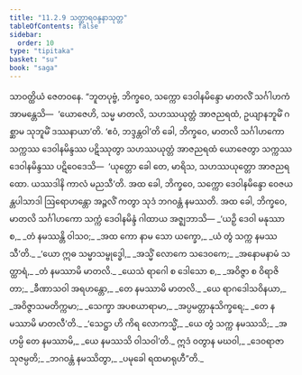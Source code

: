 ```yaml
---
title: "11.2.9 သတ္ထာရဝန္ဒနာသုတ္တ"
tableOfContents: false
sidebar:
  order: 10
type: "tipitaka"
basket: "su"
book: "saga"
---
```



<DynamicBreadcrumb />

<Division number="265" book="saga">

<Paragraph number="1664" book="saga">
သာဝတ္ထိယံ ဇေတဝနေ. “ဘူတပုဗ္ဗံ, ဘိက္ခဝေ, သက္ကော ဒေဝါနမိန္ဒော မာတလိံ သင်္ဂါဟကံ အာမန္တေသိ—  ‘ယောဇေဟိ, သမ္မ မာတလိ, သဟဿယုတ္တံ အာဇညရထံ, ဥယျာနဘူမိံ ဂစ္ဆာမ သုဘူမိံ ဒဿနာယာ’တိ. ‘ဧဝံ, ဘဒ္ဒန္တဝါ’တိ ခေါ, ဘိက္ခဝေ, မာတလိ သင်္ဂါဟကော သက္ကဿ ဒေဝါနမိန္ဒဿ ပဋိဿုတွာ သဟဿယုတ္တံ အာဇညရထံ ယောဇေတွာ သက္ကဿ ဒေဝါနမိန္ဒဿ ပဋိဝေဒေသိ—  ‘ယုတ္တော ခေါ တေ, မာရိသ, သဟဿယုတ္တော အာဇညရထော. ယဿဒါနိ ကာလံ မညသီ’တိ. အထ ခေါ, ဘိက္ခဝေ, သက္ကော ဒေဝါနမိန္ဒော ဝေဇယန္တပါသာဒါ ဩရောဟန္တော အဉ္ဇလိံ ကတွာ သုဒံ ဘဂဝန္တံ နမဿတိ. အထ ခေါ, ဘိက္ခဝေ, မာတလိ သင်္ဂါဟကော သက္ကံ ဒေဝါနမိန္ဒံ ဂါထာယ အဇ္ဈဘာသိ—
</Paragraph>

<Paragraph number="1665" type="verses" book="saga">
_‘ယဉှိ ဒေဝါ မနုဿာ စ,_  
_တံ နမဿန္တိ ဝါသဝ;_  
_အထ ကော နာမ သော ယက္ခော,_  
_ယံ တွံ သက္က နမဿသီ’တိ._  

</Paragraph>

<Paragraph number="1666" type="verses" book="saga">
_‘ယော ဣဓ သမ္မာသမ္ဗုဒ္ဓေါ,_  
_အသ္မိံ လောကေ သဒေဝကေ;_  
_အနောမနာမံ သတ္ထာရံ,_  
_တံ နမဿာမိ မာတလိ._  

</Paragraph>

<Paragraph number="1667" type="verses" book="saga">
_ယေသံ ရာဂေါ စ ဒေါသော စ,_  
_အဝိဇ္ဇာ စ ဝိရာဇိတာ;_  
_ခီဏာသဝါ အရဟန္တော,_  
_တေ နမဿာမိ မာတလိ._  

</Paragraph>

<Paragraph number="1668" type="verses" book="saga">
_ယေ ရာဂဒေါသဝိနယာ,_  
_အဝိဇ္ဇာသမတိက္ကမာ;_  
_သေက္ခာ အပစယာရာမာ,_  
_အပ္ပမတ္တာနုသိက္ခရေ;_  
_တေ နမဿာမိ မာတလီ’တိ._  

</Paragraph>

<Paragraph number="1669" type="verses" book="saga">
_‘သေဋ္ဌာ ဟိ ကိရ လောကသ္မိံ,_  
_ယေ တွံ သက္က နမဿသိ;_  
_အဟမ္ပိ တေ နမဿာမိ,_  
_ယေ နမဿသိ ဝါသဝါ’တိ._  

</Paragraph>

<Paragraph number="1670" type="verses" book="saga">
ဣဒံ ဝတွာန မဃဝါ,_  
_ဒေဝရာဇာ သုဇမ္ပတိ;_  
_ဘဂဝန္တံ နမဿိတွာ,_  
_ပမုခေါ ရထမာရုဟီ”တိ._
</Paragraph>
</Division>
